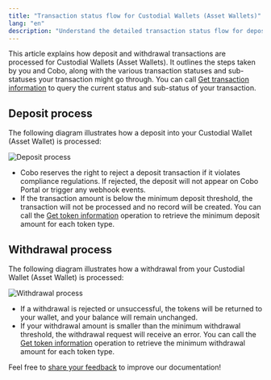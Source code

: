 ```yaml
---
title: "Transaction status flow for Custodial Wallets (Asset Wallets)"
lang: "en"
description: "Understand the detailed transaction status flow for deposits and withdrawals in Custodial Wallets (Asset Wallets)"
---
```


This article explains how deposit and withdrawal transactions are processed for Custodial Wallets (Asset Wallets). It outlines the steps taken by you and Cobo, along with the various transaction statuses and sub-statuses your transaction might go through. You can call [Get transaction information](/v2/api-references/transactions/get-transaction-information) to query the current status and sub-status of your transaction.

## Deposit process

The following diagram illustrates how a deposit into your Custodial Wallet (Asset Wallet) is processed:

<img src="/v2/images/guides/custodial-deposit.svg" className="diagram" alt="Deposit process" />

- Cobo reserves the right to reject a deposit transaction if it violates compliance regulations. If rejected, the deposit will not appear on Cobo Portal or trigger any webhook events.
- If the transaction amount is below the minimum deposit threshold, the transaction will not be processed and no record will be created. You can call the [Get token information](/v2/api-references/wallets/get-token-information) operation to retrieve the minimum deposit amount for each token type.

## Withdrawal process

The following diagram illustrates how a withdrawal from your Custodial Wallet (Asset Wallet) is processed:

<img src="/v2/images/guides/custodial-withdrawal.svg" className="diagram" alt="Withdrawal process" />

- If a withdrawal is rejected or unsuccessful, the tokens will be returned to your wallet, and your balance will remain unchanged.
- If your withdrawal amount is smaller than the minimum withdrawal threshold, the withdrawal request will receive an error. You can call the [Get token information](/v2/api-references/wallets/get-token-information) operation to retrieve the minimum withdrawal amount for each token type.

<Tip>Feel free to [share your feedback](https://forms.zohopublic.com/cobo/form/DocumentFeedbackForm/formperma/QvLOhxJv1_JMsJ-1dleZ8Itb_7rzN-LtgvsDdxosoVI) to improve our documentation!</Tip>